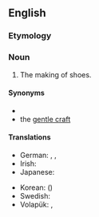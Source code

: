 ==English==
{{wikipedia}}

===Etymology===
{{affix|en|shoe|making}}

===Noun===
{{en-noun|-}}

# The making of shoes.

====Synonyms====
* {{l|en|cordwainery}}
* the [[gentle craft]]

====Translations====
{{trans-top|shoemaking}}
* German: {{t|de|Schuhherstellung|f}}, {{t|de|Schuhmacherei|f}}, {{t|de|Schusterei|f}}
* Irish: {{t|ga|gréasaíocht|f}}
* Japanese: {{t+|ja|製靴|tr=せいか, seika}}
{{trans-mid}}
* Korean: {{t+|ko|제화|sc=Hang}} ({{t+|ko|製靴|sc=Hani}})
* Swedish: {{t+|sv|skomakeri|n}}
* Volapük: {{t|vo|jukimek}}, {{t|vo|jukimekam}}
{{trans-bottom}}